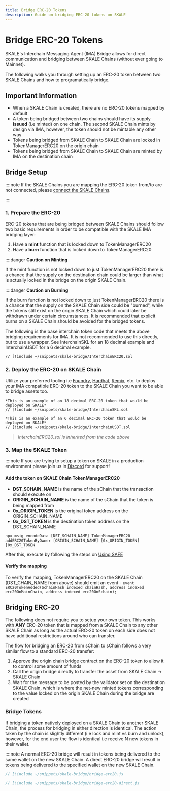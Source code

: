 ```yaml
---
title: Bridge ERC-20 Tokens
description: Guide on bridging ERC-20 tokens on SKALE
---
```



# Bridge ERC-20 Tokens

SKALE's Interchain Messaging Agent (IMA) Bridge allows for direct communication and bridging between SKALE Chains (without ever going to Mainnet).

The following walks you through setting up an ERC-20 token between two SKALE Chains and how to programatically bridge.

## Important Information
- When a SKALE Chain is created, there are no ERC-20 tokens mapped by default
- A token being bridged between two chains should have its supply **issued** (i.e minted) on one chain. The second SKALE Chain mints by design via IMA, however, the token should not be mintable any other way
- Tokens being bridged from SKALE Chain to SKALE Chain are locked in TokenManagerERC20 on the origin chain
- Tokens being bridged from SKALE Chain to SKALE Chain are minted by IMA on the destination chain

## Bridge Setup

::::note
If the SKALE Chains you are mapping the ERC-20 token from/to are not connected, please [connect the SKALE Chains](/build/skale-bridge/skale/connect-schains).

::::

### 1. Prepare the ERC-20

ERC-20 tokens that are being bridged between SKALE Chains should follow two basic requirements in order to be compatible with the SKALE IMA
bridging layer:

1. Have a **mint** function that is locked down to TokenManagerERC20
2. Have a **burn** function that is locked down to TokenManagerERC20

::::danger
**Caution on Minting**

If the mint function is not locked down to just TokenManagerERC20 there is a chance that
the supply on the destination chain could be larger than what is actually locked in the bridge on the origin SKALE Chain.


::::danger
**Caution on Burning**

If the burn function is not locked down to just TokenManagerERC20 there is a chance that
the supply on the SKALE Chain side could be "burned", while the tokens still exist on the origin SKALE Chain which could later be withdrawn under
certain circumstances. It is recommended that explicit burns on a SKALE Chain should be avoided for the bridged tokens.


The following is the base interchain token code that meets the above bridging requirements for IMA. It is not recommended to use this directly, but to use a wrapper. See InterchainSKL for an 18 decimal example and InterchainUSDT for a 6 decimal example.

```solidity title="InterchainERC20.sol"
// [!include ~/snippets/skale-bridge/InterchainERC20.sol
```

### 2. Deploy the ERC-20 on SKALE Chain

Utilize your preferred tooling i.e [Foundry](https://getfoundry.sh), [Hardhat](https://hardhat.org), [Remix](https://remix.ethereum.org/#lang=en&optimize=false&runs=200&evmVersion=paris&version=soljson-v0.8.19+commit.7dd6d404.js), etc. to deploy your IMA compatible ERC-20 token to the SKALE Chain you want to be able to bridge assets too.



```solidity title="InterchainSKL.sol
*This is an example of an 18 decimal ERC-20 token that would be deployed on SKALE*
// [!include ~/snippets/skale-bridge/InterchainSKL.sol
```

```solidity title="InterchainUSDT.sol
*This is an example of an 6 decimal ERC-20 token that would be deployed on SKALE*
// [!include ~/snippets/skale-bridge/InterchainUSDT.sol
```



> *InterchainERC20.sol is inherited from the code above*

### 3. Map the SKALE Token

::::note
If you are trying to setup a token on SKALE in a production environment please join us in [Discord](https://discord.gg/skale) for support!


#### Add the token on SKALE Chain TokenManagerERC20

- **DST_SCHAIN_NAME** is the name of the sChain that the transaction should execute on
- **ORIGIN_SCHAIN_NAME** is the name of the sChain that the token is being mapped from
- **0x_ORIGIN_TOKEN** is the original token address on the ORIGIN_SCHAIN_NAME
- **0x_DST_TOKEN** is the destination token address on the DST_SCHAIN_NAME



```shell title="Multisigwallet CLI
npx msig encodeData [DST_SCHAIN_NAME] TokenManagerERC20 addERC20TokenByOwner [ORIGIN_SCHAIN_NAME] [0x_ORIGIN_TOKEN] [0x_DST_TOKEN
```

After this, execute by following the steps on [Using SAFE](/skale-chain/run-a-skale-chain/using-safe#submit-transaction-to-safe)


#### Verify the mapping

To verify the mapping, TokenManagerERC20 on the SKALE Chain (DST_CHAIN_NAME from above) should emit an event - `event ERC20TokenAdded(SchainHash indexed chainHash, address indexed erc20OnMainChain, address indexed erc20OnSchain);`

## Bridging ERC-20

The following does not require you to setup your own token. This works with **ANY** ERC-20 token that is mapped from a SKALE Chain to any other SKALE Chain as long as the actual ERC-20 token on each side does not have additional restrictions around who can transfer.

The flow for bridging an ERC-20 from sChain to sChain follows a very similar flow to a standard ERC-20 transfer:

1. Approve the origin chain bridge contract on the ERC-20 token to allow it to control some amount of funds
2. Call the origin bridge directly to transfer the asset from SKALE Chain -> SKALE Chain
3. Wait for the message to be posted by the validator set on the destination SKALE Chain, which is where the net-new minted tokens corresponding to the value locked on the origin SKALE Chain during the bridge are created

### Bridge Tokens

If bridging a token natively deployed on a SKALE Chain to another SKALE Chain, the process for bridging in either direction is identical. The action taken by the chain is slightly different (i.e lock and mint vs burn and unlock), however, for the end user the flow is identical i.e receive N new tokens in their wallet.

::::note
A normal ERC-20 bridge will result in tokens being delivered to the same wallet on the new SKALE Chain.
A direct ERC-20 bridge will result in tokens being delivered to the specified wallet on the new SKALE Chain.




```js title="bridge.js
// [!include ~/snippets/skale-bridge/bridge-erc20.js
```

```js title="bridgeDirect.js
// [!include ~/snippets/skale-bridge/bridge-erc20-direct.js
```

